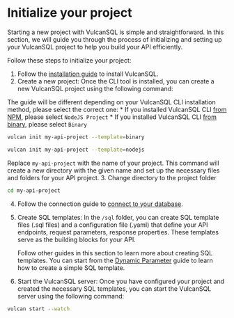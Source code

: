 
# Initialize your project

Starting a new project with VulcanSQL is simple and straightforward. In this section, we will guide you through the process of initializing and setting up your VulcanSQL project to help you build your API efficiently.

Follow these steps to initialize your project:

1. Follow the [installation guide](../get-started/installation) to install VulcanSQL.
2. Create a new project: Once the CLI tool is installed, you can create a new VulcanSQL project using the following command:

  The guide will be different depending on your VulcanSQL CLI installation method, please select the correct one:
    * If you installed VulcanSQL CLI [from NPM](../get-started/installation#install-from-npm), please select `NodeJS Project`
    * If you installed VulcanSQL CLI [from binary](../get-started/installation#install-from-binary), please select `Binary`

  <Tabs groupId="install-method">
  <TabItem value="binary" label="Binary">

  ```bash
  vulcan init my-api-project --template=binary
  ```

  </TabItem>
  <TabItem value="nodejs" label="NodeJS Project">

  ```bash
  vulcan init my-api-project --template=nodejs
  ```

  </TabItem>
  </Tabs>

  Replace `my-api-project` with the name of your project. This command will create a new directory with the given name and set up the necessary files and folders for your API project.
3. Change directory to the project folder
  ```bash
  cd my-api-project
  ```
4. Follow the connection guide to [connect to your database](../connect/overview).
5. Create SQL templates: In the `/sql` folder, you can create SQL template files (.sql files) and a configuration file (.yaml) that define your API endpoints, request parameters, response properties. These templates serve as the building blocks for your API.

   Follow other guides in this section to learn more about creating SQL templates. You can start from the [Dynamic Parameter](./dynamic-param) guide to learn how to create a simple SQL template.
6. Start the VulcanSQL server: Once you have configured your project and created the necessary SQL templates, you can start the VulcanSQL server using the following command:
  ```bash
  vulcan start --watch
  ```
